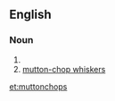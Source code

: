 ==English==

===Noun===
{{head|en|noun plural form}}

# {{plural of|muttonchop|lang=en}}
# [[mutton-chop whiskers]]

[[et:muttonchops]]
